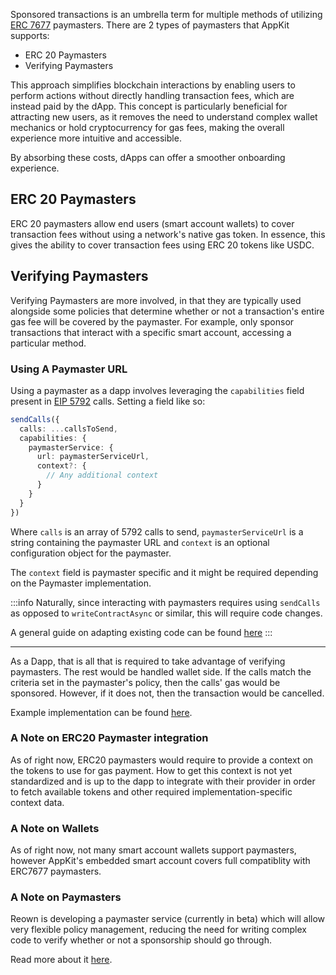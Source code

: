 Sponsored transactions is an umbrella term for multiple methods of utilizing
[ERC 7677](https://eips.ethereum.org/EIPS/eip-7677) paymasters. There are 2
types of paymasters that AppKit supports:
- ERC 20 Paymasters
- Verifying Paymasters

This approach simplifies blockchain interactions by enabling users to perform
actions without directly handling transaction fees, which are instead paid by
the dApp. This concept is particularly beneficial for attracting new users, as
it removes the need to understand complex wallet mechanics or hold
cryptocurrency for gas fees, making the overall experience more intuitive and
accessible.

By absorbing these costs, dApps can offer a smoother onboarding experience.

## ERC 20 Paymasters

ERC 20 paymasters allow end users (smart account wallets) to cover transaction fees without
using a network's native gas token. In essence, this gives the ability to 
cover transaction fees using ERC 20 tokens like USDC.

## Verifying Paymasters 

Verifying Paymasters are more involved, in that they are typically used
alongside some policies that determine whether or not a transaction's 
entire gas fee will be covered by the paymaster. For example, only sponsor
transactions that interact with a specific smart account, accessing a particular
method. 

### Using A Paymaster URL

Using a paymaster as a dapp involves leveraging the `capabilities`
field present in [EIP 5792](https://eips.ethereum.org/EIPS/eip-5792) calls.
Setting a field like so:

```ts
sendCalls({
  calls: ...callsToSend,
  capabilities: {
    paymasterService: {
      url: paymasterServiceUrl,
      context?: {
        // Any additional context
      }
    }
  }
})
```

Where `calls` is an array of 5792 calls to send, `paymasterServiceUrl` is a
string containing the paymaster URL and `context` is an optional configuration object for the paymaster.

The `context` field is paymaster specific and it might be required depending on the Paymaster implementation.

:::info 
Naturally, since interacting with paymasters requires using `sendCalls` as
opposed to `writeContractAsync` or similar, this will require code changes. 

A general guide on adapting existing code can be found
[here](/appkit/recipes/switching-to-send-calls)
:::

---

As a Dapp, that is all that is required to take advantage of verifying
paymasters. The rest would be handled wallet side. If the calls match the
criteria set in the paymaster's policy, then the calls' gas would be sponsored.
However, if it does not, then the transaction would be cancelled. 

Example implementation can be found [here](https://github.com/reown-com/appkit/blob/main/apps/laboratory/src/components/Wagmi/WagmiSendCallsWithPaymasterServiceTest.tsx#L137). 


### A Note on ERC20 Paymaster integration

As of right now, ERC20 paymasters would require to provide a context on the tokens to use for gas payment.
How to get this context is not yet standardized and is up to the dapp to integrate with their provider in order to fetch available tokens
and other required implementation-specific context data.

### A Note on Wallets 

As of right now, not many smart account wallets support paymasters, however
AppKit's embedded smart account covers full compatiblity with ERC7677 paymasters.

### A Note on Paymasters 

Reown is developing a paymaster service (currently in beta) which will allow
very flexible policy management, reducing the need for writing complex code to
verify whether or not a sponsorship should go through.

Read more about it [here](../../../cloud/paymaster).
